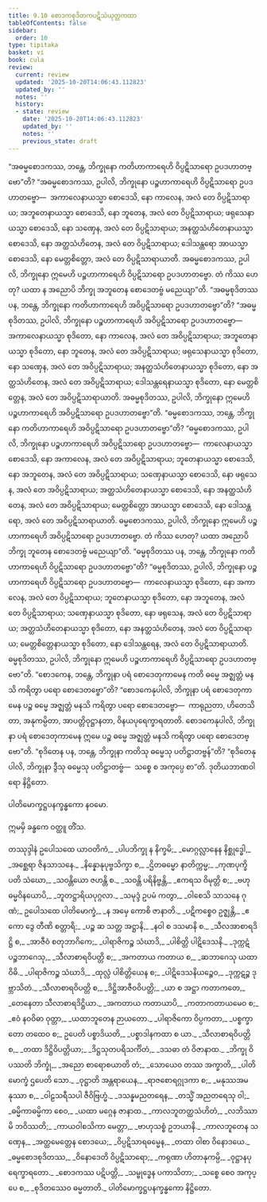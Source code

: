 ```yaml
---
title: 9.10 စောဒကစုဒိတကပဋိသံယုတ္တကထာ
tableOfContents: false
sidebar:
  order: 10
type: tipitaka
basket: vi
book: cula
review:
  current: review
  updated: '2025-10-20T14:06:43.112823'
  updated_by: ''
  notes: ''
  history:
  - state: review
    date: '2025-10-20T14:06:43.112823'
    updated_by: ''
    notes: ''
    previous_state: draft
---
```



<DynamicBreadcrumb />


<ReviewStatus review={frontmatter.review} showDetails={true} />

<HypothesisAnnotation frontmatter={frontmatter} />

<Division number="401" book="cula" e="ch" v="4" p="438">

<Paragraph number="1936" book="cula">
“အဓမ္မစောဒကဿ, ဘန္တေ, ဘိက္ခုနော ကတိဟာကာရေဟိ ဝိပ္ပဋိသာရော ဥပဒဟာတဗ္ဗော”တိ? “အဓမ္မစောဒကဿ, ဥပါလိ, ဘိက္ခုနော ပဉ္စဟာကာရေဟိ ဝိပ္ပဋိသာရော ဥပဒဟာတဗ္ဗော—  အကာလေနာယသ္မာ စောဒေသိ, နော ကာလေန, အလံ တေ ဝိပ္ပဋိသာရာယ; အဘူတေနာယသ္မာ စောဒေသိ, နော ဘူတေန, အလံ တေ ဝိပ္ပဋိသာရာယ; ဖရုသေနာယသ္မာ စောဒေသိ, နော သဏှေန, အလံ တေ ဝိပ္ပဋိသာရာယ; အနတ္ထသံဟိတေနာယသ္မာ စောဒေသိ, နော အတ္ထသံဟိတေန, အလံ တေ ဝိပ္ပဋိသာရာယ; ဒေါသန္တရော အာယသ္မာ စောဒေသိ, နော မေတ္တစိတ္တော, အလံ တေ ဝိပ္ပဋိသာရာယာတိ. အဓမ္မစောဒကဿ, ဥပါလိ, ဘိက္ခုနော ဣမေဟိ ပဉ္စဟာကာရေဟိ ဝိပ္ပဋိသာရော ဥပဒဟာတဗ္ဗော. တံ ကိဿ ဟေတု? ယထာ န အညောပိ ဘိက္ခု အဘူတေန စောဒေတဗ္ဗံ မညေယျာ”တိ.
</Paragraph>

<Paragraph number="1937" book="cula">
“အဓမ္မစုဒိတဿ ပန, ဘန္တေ, ဘိက္ခုနော ကတိဟာကာရေဟိ အဝိပ္ပဋိသာရော ဥပဒဟာတဗ္ဗော”တိ? “အဓမ္မစုဒိတဿ, ဥပါလိ, ဘိက္ခုနော ပဉ္စဟာကာရေဟိ အဝိပ္ပဋိသာရော ဥပဒဟာတဗ္ဗော—  အကာလေနာယသ္မာ စုဒိတော, နော ကာလေန, အလံ တေ အဝိပ္ပဋိသာရာယ; အဘူတေနာယသ္မာ စုဒိတော, နော ဘူတေန, အလံ တေ အဝိပ္ပဋိသာရာယ; ဖရုသေနာယသ္မာ စုဒိတော, နော သဏှေန, အလံ တေ အဝိပ္ပဋိသာရာယ; အနတ္ထသံဟိတေနာယသ္မာ စုဒိတော, နော အတ္ထသံဟိတေန, အလံ တေ အဝိပ္ပဋိသာရာယ; ဒေါသန္တရေနာယသ္မာ စုဒိတော, နော မေတ္တစိတ္တေန, အလံ တေ အဝိပ္ပဋိသာရာယာတိ. အဓမ္မစုဒိတဿ, ဥပါလိ, ဘိက္ခုနော ဣမေဟိ ပဉ္စဟာကာရေဟိ အဝိပ္ပဋိသာရော ဥပဒဟာတဗ္ဗော”တိ.
</Paragraph>

<Paragraph number="1938" book="cula">
“ဓမ္မစောဒကဿ, ဘန္တေ, ဘိက္ခုနော ကတိဟာကာရေဟိ အဝိပ္ပဋိသာရော ဥပဒဟာတဗ္ဗော”တိ? “ဓမ္မစောဒကဿ, ဥပါလိ, ဘိက္ခုနော ပဉ္စဟာကာရေဟိ အဝိပ္ပဋိသာရော ဥပဒဟာတဗ္ဗော—  ကာလေနာယသ္မာ စောဒေသိ, နော အကာလေန, အလံ တေ အဝိပ္ပဋိသာရာယ; ဘူတေနာယသ္မာ စောဒေသိ, နော အဘူတေန, အလံ တေ အဝိပ္ပဋိသာရာယ; သဏှေနာယသ္မာ စောဒေသိ, နော ဖရုသေန, အလံ တေ အဝိပ္ပဋိသာရာယ; အတ္ထသံဟိတေနာယသ္မာ စောဒေသိ, နော အနတ္ထသံဟိတေန, အလံ တေ အဝိပ္ပဋိသာရာယ; မေတ္တစိတ္တော အာယသ္မာ စောဒေသိ, နော ဒေါသန္တရော, အလံ တေ အဝိပ္ပဋိသာရာယာတိ. ဓမ္မစောဒကဿ, ဥပါလိ, ဘိက္ခုနော ဣမေဟိ ပဉ္စဟာကာရေဟိ အဝိပ္ပဋိသာရော ဥပဒဟာတဗ္ဗော. တံ ကိဿ ဟေတု? ယထာ အညောပိ ဘိက္ခု ဘူတေန စောဒေတဗ္ဗံ မညေယျာ”တိ.
</Paragraph>

<Paragraph number="1939" book="cula">
“ဓမ္မစုဒိတဿ ပန, ဘန္တေ, ဘိက္ခုနော ကတိဟာကာရေဟိ ဝိပ္ပဋိသာရော ဥပဒဟာတဗ္ဗော”တိ? “ဓမ္မစုဒိတဿ, ဥပါလိ, ဘိက္ခုနော ပဉ္စဟာကာရေဟိ ဝိပ္ပဋိသာရော ဥပဒဟာတဗ္ဗော—  ကာလေနာယသ္မာ စုဒိတော, နော အကာလေန, အလံ တေ ဝိပ္ပဋိသာရာယ; ဘူတေနာယသ္မာ စုဒိတော, နော အဘူတေန, အလံ တေ ဝိပ္ပဋိသာရာယ; သဏှေနာယသ္မာ စုဒိတော, နော ဖရုသေန, အလံ တေ ဝိပ္ပဋိသာရာယ; အတ္ထသံဟိတေနာယသ္မာ စုဒိတော, နော အနတ္ထသံဟိတေန, အလံ တေ ဝိပ္ပဋိသာရာယ; မေတ္တစိတ္တေနာယသ္မာ စုဒိတော, နော ဒေါသန္တရေန, အလံ တေ ဝိပ္ပဋိသာရာယာတိ. ဓမ္မစုဒိတဿ, ဥပါလိ, ဘိက္ခုနော ဣမေဟိ ပဉ္စဟာကာရေဟိ ဝိပ္ပဋိသာရော ဥပဒဟာတဗ္ဗော”တိ.
</Paragraph>

<Paragraph number="1940" book="cula">
“စောဒကေန, ဘန္တေ, ဘိက္ခုနာ ပရံ စောဒေတုကာမေန ကတိ ဓမ္မေ အဇ္ဈတ္တံ မနသိ ကရိတွာ ပရော စောဒေတဗ္ဗော”တိ? “စောဒကေနုပါလိ, ဘိက္ခုနာ ပရံ စောဒေတုကာမေန ပဉ္စ ဓမ္မေ အဇ္ဈတ္တံ မနသိ ကရိတွာ ပရော စောဒေတဗ္ဗော—  ကာရုညတာ, ဟိတေသိတာ, အနုကမ္ပိတာ, အာပတ္တိဝုဋ္ဌာနတာ, ဝိနယပုရေက္ခာရတာတိ. စောဒကေနုပါလိ, ဘိက္ခုနာ ပရံ စောဒေတုကာမေန ဣမေ ပဉ္စ ဓမ္မေ အဇ္ဈတ္တံ မနသိ ကရိတွာ ပရော စောဒေတဗ္ဗော”တိ.
</Paragraph>

<Paragraph number="1941" book="cula">
“စုဒိတေန ပန, ဘန္တေ, ဘိက္ခုနာ ကတိသု ဓမ္မေသု ပတိဋ္ဌာတဗ္ဗန်”တိ? “စုဒိတေနုပါလိ, ဘိက္ခုနာ ဒွီသု ဓမ္မေသု ပတိဋ္ဌာတဗ္ဗံ—  သစ္စေ စ အကုပ္ပေ စာ”တိ.

</Paragraph>
</Division>

<Paragraph number="1942" book="cula">
ဒုတိယဘာဏဝါရော နိဋ္ဌိတော.

  
ပါတိမောက္ခဋ္ဌပနက္ခန္ဓကော နဝမော.

  
ဣမမှိ ခန္ဓကေ ဝတ္ထူ တိံသ.



</Paragraph>

<Paragraph number="1943" type="center" book="cula">
တဿုဒ္ဒါနံ


</Paragraph>

<Paragraph number="1944" type="verses" book="cula">
ဥပေါသထေ ယာဝတိကံ,_  
_ပါပဘိက္ခု န နိက္ခမိ;_  
_မောဂ္ဂလ္လာနေန နိစ္ဆုဒ္ဓေါ,_  
_အစ္ဆေရာ ဇိနသာသနေ._  

</Paragraph>

<Paragraph number="1945" type="verses" book="cula">
_နိန္နောနုပုဗ္ဗသိက္ခာ စ,_  
_ဌိတဓမ္မော နာတိက္ကမ္မ;_  
_ကုဏပုက္ခိပတိ သံဃော,_  
_သဝန္တိယော ဇဟန္တိ စ._  

</Paragraph>

<Paragraph number="1946" type="verses" book="cula">
_သဝန္တိ ပရိနိဗ္ဗန္တိ,_  
_ဧကရသ ဝိမုတ္တိ စ;_  
_ဗဟု ဓမ္မဝိနယောပိ,_  
_ဘူတဋ္ဌာရိယပုဂ္ဂလာ._  

</Paragraph>

<Paragraph number="1947" type="verses" book="cula">
_သမုဒ္ဒံ ဥပမံ ကတွာ,_  
_ဝါစေသိ သာသနေ ဂုဏံ;_  
ဥပေါသထေ ပါတိမောက္ခံ,_  
_န အမှေ ကောစိ ဇာနာတိ._  

</Paragraph>

<Paragraph number="1948" type="verses" book="cula">
_ပဋိကစ္စေဝ ဥဇ္ဈန္တိ,_  
_ဧကော ဒွေ တီဏိ စတ္တာရိ;_  
_ပဉ္စ ဆ သတ္တ အဋ္ဌာနိ,_  
_နဝါ စ ဒသမာနိ စ._  

</Paragraph>

<Paragraph number="1949" type="verses" book="cula">
_သီလအာစာရဒိဋ္ဌိ စ,_  
_အာဇီဝံ စတုဘာဂိကေ;_  
_ပါရာဇိကဉ္စ သံဃာဒိ,_  
_ပါစိတ္တိ ပါဋိဒေသနိ._  

</Paragraph>

<Paragraph number="1950" type="verses" book="cula">
_ဒုက္ကဋံ ပဉ္စဘာဂေသု,_  
_သီလာစာရဝိပတ္တိ စ;_  
_အကတာယ ကတာယ စ,_  
_ဆဘာဂေသု ယထာဝိဓိ._  

</Paragraph>

<Paragraph number="1951" type="verses" book="cula">
_ပါရာဇိကဉ္စ သံဃာဒိ,_  
_ထုလ္လံ ပါစိတ္တိယေန စ;_  
_ပါဋိဒေသနိယဉ္စေဝ,_  
_ဒုက္ကဋဉ္စ ဒုဗ္ဘာသိတံ._  

</Paragraph>

<Paragraph number="1952" type="verses" book="cula">
_သီလာစာရဝိပတ္တိ စ,_  
_ဒိဋ္ဌိအာဇီဝဝိပတ္တိ;_  
_ယာ စ အဋ္ဌာ ကတာကတေ,_  
_တေနေတာ သီလာစာရဒိဋ္ဌိယာ._  

</Paragraph>

<Paragraph number="1953" type="verses" book="cula">
_အကတာယ ကတာယာပိ,_  
_ကတာကတာယမေဝ စ;_  
_ဧဝံ နဝဝိဓာ ဝုတ္တာ,_  
_ယထာဘူတေန ဉာယတော._  

</Paragraph>

<Paragraph number="1954" type="verses" book="cula">
_ပါရာဇိကော ဝိပ္ပကတာ,_  
_ပစ္စက္ခာတော တထေဝ စ;_  
ဥပေတိ ပစ္စာဒိယတိ,_  
_ပစ္စာဒါနကထာ စ ယာ._  

</Paragraph>

<Paragraph number="1955" type="verses" book="cula">
_သီလာစာရဝိပတ္တိ စ,_  
_တထာ ဒိဋ္ဌိဝိပတ္တိယာ;_  
_ဒိဋ္ဌသုတပရိသင်္ကိတံ,_  
_ဒသဓာ တံ ဝိဇာနာထ._  

</Paragraph>

<Paragraph number="1956" type="verses" book="cula">
_ဘိက္ခု ဝိပဿတိ ဘိက္ခုံ,_  
_အညော စာရောစယာတိ တံ;_  
_သောယေဝ တဿ အက္ခာတိ,_  
_ပါတိမောက္ခံ ဌပေတိ သော._  

</Paragraph>

<Paragraph number="1957" type="verses" book="cula">
_ဝုဋ္ဌာတိ အန္တရာယေန,_  
_ရာဇစောရဂ္ဂုဒကာ စ;_  
_မနုဿအမနုဿာ စ,_  
_ဝါဠသရီသပါ ဇီဝိဗြဟ္မံ._  

</Paragraph>

<Paragraph number="1958" type="verses" book="cula">
_ဒသန္နမညတရေန,_  
_တသ္မိံ အညတရေသု ဝါ;_  
_ဓမ္မိကာဓမ္မိကာ စေဝ,_  
_ယထာ မဂ္ဂေန ဇာနာထ._  

</Paragraph>

<Paragraph number="1959" type="verses" book="cula">
_ကာလဘူတတ္ထသံဟိတံ,_  
_လဘိဿာမိ ဘဝိဿတိ;_  
_ကာယဝါစသိကာ မေတ္တာ,_  
_ဗာဟုသစ္စံ ဥဘယာနိ._  

</Paragraph>

<Paragraph number="1960" type="verses" book="cula">
_ကာလဘူတေန သဏှေန,_  
_အတ္ထမေတ္တေန စောဒယေ;_  
_ဝိပ္ပဋိသာရဓမ္မေန,_  
_တထာ ဝါစာ ဝိနောဒယေ._  

</Paragraph>

<Paragraph number="1961" type="verses" book="cula">
_ဓမ္မစောဒစုဒိတဿ,_  
_ဝိနောဒေတိ ဝိပ္ပဋိသာရော;_  
_ကရုဏာ ဟိတာနုကမ္ပိ,_  
_ဝုဋ္ဌာနပုရေက္ခာရတော._  

</Paragraph>

<Paragraph number="1962" type="verses" book="cula">
_စောဒကဿ ပဋိပတ္တိ,_  
_သမ္ဗုဒ္ဓေန ပကာသိတာ;_  
_သစ္စေ စေဝ အကုပ္ပေ စ,_  
_စုဒိတဿေဝ ဓမ္မတာတိ._  


</Paragraph>

<Paragraph number="1963" type="center" book="cula">
ပါတိမောက္ခဋ္ဌပနက္ခန္ဓကော နိဋ္ဌိတော.
</Paragraph>